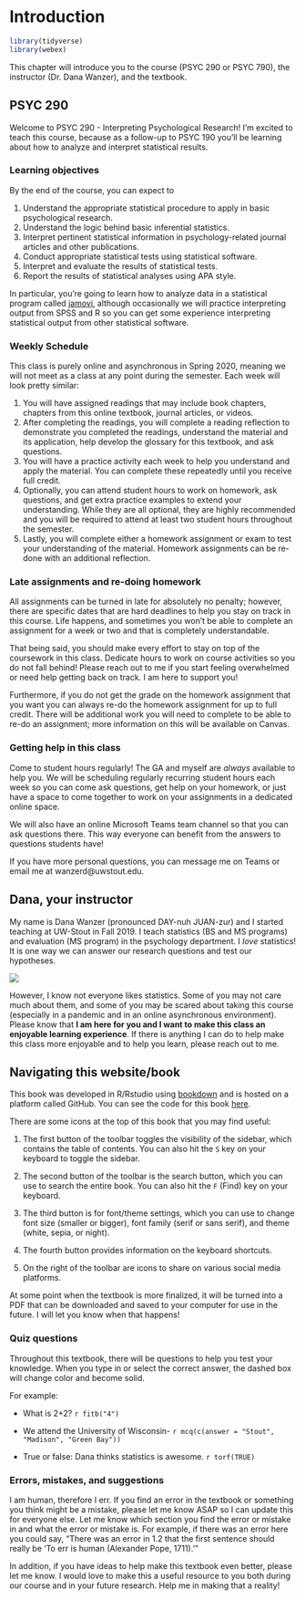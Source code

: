 # Introduction

```r
library(tidyverse)
library(webex)
```

This chapter will introduce you to the course (PSYC 290 or PSYC 790), the instructor (Dr. Dana Wanzer), and the textbook.

## PSYC 290

Welcome to PSYC 290 - Interpreting Psychological Research! I'm excited to teach this course, because as a follow-up to PSYC 190 you'll be learning about how to analyze and interpret statistical results.

### Learning objectives

By the end of the course, you can expect to

1.  Understand the appropriate statistical procedure to apply in basic psychological research.
2.  Understand the logic behind basic inferential statistics.
3.  Interpret pertinent statistical information in psychology-related journal articles and other publications.
4.  Conduct appropriate statistical tests using statistical software.
5.  Interpret and evaluate the results of statistical tests.
6.  Report the results of statistical analyses using APA style.

In particular, you're going to learn how to analyze data in a statistical program called [jamovi](https://www.jamovi.org/), although occasionally we will practice interpreting output from SPSS and R so you can get some experience interpreting statistical output from other statistical software.

### Weekly Schedule

This class is purely online and asynchronous in Spring 2020, meaning we will not meet as a class at any point during the semester. Each week will look pretty similar:

1.  You will have assigned readings that may include book chapters, chapters from this online textbook, journal articles, or videos.
2.  After completing the readings, you will complete a reading reflection to demonstrate you completed the readings, understand the material and its application, help develop the glossary for this textbook, and ask questions.
3.  You will have a practice activity each week to help you understand and apply the material. You can complete these repeatedly until you receive full credit.
4.  Optionally, you can attend student hours to work on homework, ask questions, and get extra practice examples to extend your understanding. While they are all optional, they are highly recommended and you will be required to attend at least two student hours throughout the semester.
5.  Lastly, you will complete either a homework assignment or exam to test your understanding of the material. Homework assignments can be re-done with an additional reflection. 

### Late assignments and re-doing homework

All assignments can be turned in late for absolutely no penalty; however, there are specific dates that are hard deadlines to help you stay on track in this course. Life happens, and sometimes you won't be able to complete an assignment for a week or two and that is completely understandable.

That being said, you should make every effort to stay on top of the coursework in this class. Dedicate hours to work on course activities so you do not fall behind! Please reach out to me if you start feeling overwhelmed or need help getting back on track. I am here to support you!

Furthermore, if you do not get the grade on the homework assignment that you want you can always re-do the homework assignment for up to full credit. There will be additional work you will need to complete to be able to re-do an assignment; more information on this will be available on Canvas.

### Getting help in this class

Come to student hours regularly! The GA and myself are *always* available to help you. We will be scheduling regularly recurring student hours each week so you can come ask questions, get help on your homework, or just have a space to come together to work on your assignments in a dedicated online space.

We will also have an online Microsoft Teams team channel so that you can ask questions there. This way everyone can benefit from the answers to questions students have!

If you have more personal questions, you can message me on Teams or email me at wanzerd\@uwstout.edu.

## Dana, your instructor

My name is Dana Wanzer (pronounced DAY-nuh JUAN-zur) and I started teaching at UW-Stout in Fall 2019. I teach statistics (BS and MS programs) and evaluation (MS program) in the psychology department. I *love* statistics! It is one way we can answer our research questions and test our hypotheses.

![](images/01-intro/cyanide-happiness_statistics.png)

However, I know not everyone likes statistics. Some of you may not care much about them, and some of you may be scared about taking this course (especially in a pandemic and in an online asynchronous environment). Please know that **I am here for you and I want to make this class an enjoyable learning experience**. If there is anything I can do to help make this class more enjoyable and to help you learn, please reach out to me.

## Navigating this website/book

This book was developed in R/Rstudio using [bookdown](https://bookdown.org/yihui/bookdown) and is hosted on a platform called GitHub. You can see the code for this book [here](https://github.com/danawanzer/stats-with-jamovi).

There are some icons at the top of this book that you may find useful:

1.  The first button of the toolbar toggles the visibility of the sidebar, which contains the table of contents. You can also hit the `S` key on your keyboard to toggle the sidebar.

2.  The second button of the toolbar is the search button, which you can use to search the entire book. You can also hit the `F` (Find) key on your keyboard.

3.  The third button is for font/theme settings, which you can use to change font size (smaller or bigger), font family (serif or sans serif), and theme (white, sepia, or night).

4.  The fourth button provides information on the keyboard shortcuts.

5.  On the right of the toolbar are icons to share on various social media platforms.

At some point when the textbook is more finalized, it will be turned into a PDF that can be downloaded and saved to your computer for use in the future. I will let you know when that happens!

### Quiz questions

Throughout this textbook, there will be questions to help you test your knowledge. When you type in or select the correct answer, the dashed box will change color and become solid.

For example:

-   What is 2+2? `r fitb("4")`

-   We attend the University of Wisconsin- `r mcq(c(answer = "Stout", "Madison", "Green Bay"))`

-   True or false: Dana thinks statistics is awesome. `r torf(TRUE)`

### Errors, mistakes, and suggestions

I am human, therefore I err. If you find an error in the textbook or something you think might be a mistake, please let me know ASAP so I can update this for everyone else. Let me know which section you find the error or mistake in and what the error or mistake is. For example, if there was an error here you could say, "There was an error in 1.2 that the first sentence should really be 'To err is human (Alexander Pope, 1711).'"

In addition, if you have ideas to help make this textbook even better, please let me know. I would love to make this a useful resource to you both during our course and in your future research. Help me in making that a reality!
